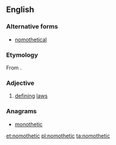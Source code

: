 ==English==

===Alternative forms===
* [[nomothetical]]

===Etymology===
From {{etyl|grc|en}} {{term|νομοθετικός|lang=grc}}.

===Adjective===
{{en-adj}}
# {{context|rare}} [[define|defining]] [[law]]s

===Anagrams===
* [[monothetic#English|monothetic]]

[[et:nomothetic]]
[[pl:nomothetic]]
[[ta:nomothetic]]